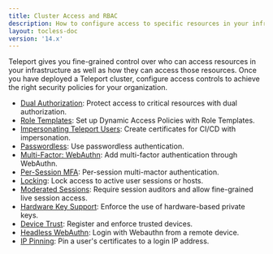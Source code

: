 ```yaml
---
title: Cluster Access and RBAC
description: How to configure access to specific resources in your infrastructure or your Teleport cluster as a whole.
layout: tocless-doc
version: '14.x'
---
```


Teleport gives you fine-grained control over who can access resources in your
infrastructure as well as how they can access those resources. Once you have
deployed a Teleport cluster, configure access controls to achieve the right
security policies for your organization.

- [Dual Authorization](/docs/ver/14.x/access-controls/guides/dual-authz): Protect access to critical resources with dual authorization.
- [Role Templates](/docs/ver/14.x/access-controls/guides/role-templates): Set up Dynamic Access Policies with Role Templates.
- [Impersonating Teleport Users](/docs/ver/14.x/access-controls/guides/impersonation): Create certificates for CI/CD with impersonation.
- [Passwordless](/docs/ver/14.x/access-controls/guides/passwordless): Use passwordless authentication.
- [Multi-Factor: WebAuthn](/docs/ver/14.x/access-controls/guides/webauthn): Add multi-factor authentication through WebAuthn.
- [Per-Session MFA](/docs/ver/14.x/access-controls/guides/per-session-mfa): Per-session multi-mactor authentication.
- [Locking](/docs/ver/14.x/access-controls/guides/locking): Lock access to active user sessions or hosts.
- [Moderated Sessions](/docs/ver/14.x/access-controls/guides/moderated-sessions): Require session auditors and allow fine-grained live session access.
- [Hardware Key Support](/docs/ver/14.x/access-controls/guides/hardware-key-support): Enforce the use of hardware-based private keys.
- [Device Trust](/docs/ver/14.x/access-controls/device-trust/guide): Register and enforce trusted devices.
- [Headless WebAuthn](/docs/ver/14.x/access-controls/guides/headless): Login with Webauthn from a remote device.
- [IP Pinning](/docs/ver/14.x/access-controls/guides/ip-pinning): Pin a user's certificates to a login IP address.
